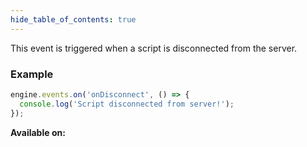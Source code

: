 ```yaml
---
hide_table_of_contents: true
---
```



This event is triggered when a script is disconnected from the server.

### Example

```js
engine.events.on('onDisconnect', () => {
  console.log('Script disconnected from server!');
});
```

**Available on:** <ClientTag /> <ServerTag />

